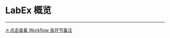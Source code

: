 # LabEx 概览

---


<Whimsical diagramId="FZPePCQHV7Qk9Jk226SQKC" aspectRatio="16:10" />

[↗ 点击查看 Workflow 各环节备注](https://whimsical.com/labex-design-FZPePCQHV7Qk9Jk226SQKC)

